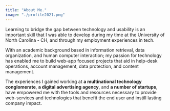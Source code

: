 ```yaml
--- 
title: "About Me." 
image: "./profile2021.png" 
---
```



Learning to bridge the gap between technology and usability is an important
skill that I was able to develop during my time at the University of North
Carolina - CH, and through my employment experiences in tech. 

With an academic background based in information retrieval, data organization,
and human computer interaction; my passion for technology has enabled me to
build web-app focused projects that aid in help-desk operations, account
management, data protection, and content management. 

The experiences I gained working at <Underlining>**a multinational technology
conglomerate**</Underlining>, <Underlining>**a digital advertising
agency**</Underlining>, and <Underlining>**a number of startups**</Underlining>,
have empowered me with the tools and resources necessary to provide web-services
and technologies that benefit the end user and instill lasting company impact.

